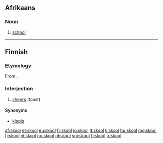 ==Afrikaans==

===Noun===
{{head|af|noun|plural|skole}}

# [[school]]

----

==Finnish==

===Etymology===
From {{etyl|sv|fi}} {{term|skål|lang=sv}}.

===Interjection===
{{head|fi|interjection|head=skool!}}

# [[cheers]] (toast)

====Synonyms====
* [[kippis]]

[[af:skool]]
[[et:skool]]
[[eu:skool]]
[[fr:skool]]
[[io:skool]]
[[lt:skool]]
[[li:skool]]
[[hu:skool]]
[[mg:skool]]
[[fj:skool]]
[[nl:skool]]
[[no:skool]]
[[pl:skool]]
[[sm:skool]]
[[fi:skool]]
[[tr:skool]]